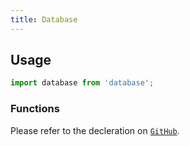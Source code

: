 ```yaml
---
title: Database
---
```


## Usage

```typescript
import database from 'database';
```

### Functions

Please refer to the decleration on [`GitHub`](https://github.com/kocxyz/Mod-Loader/blob/main/types/sandbox/database.d.ts).
